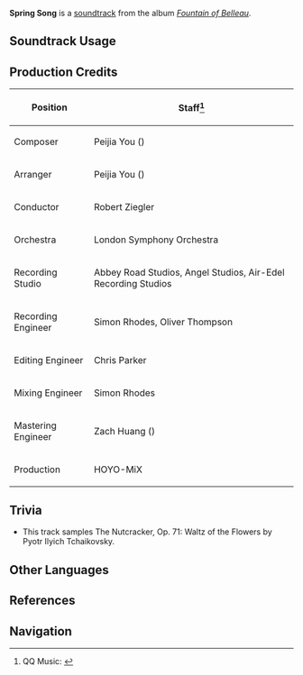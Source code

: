{{Soundtrack Infobox
|image          = Fountain of Belleau.png
|album          = Fountain of Belleau
|disc           = 1
|number         = 21
|featured       = 
|featured2      = 
|featured3      = 
|featured_disc  = 
|featured_disc2 = 
|featured_disc3 = 
|youtube_id     = _eMVXeoi4xI
|spotify_id     = 5B6FmxaVPGDCqquUblVcFl
|previous       = Clair de lune
|next           = Where All Waters Converge
}}
'''Spring Song''' is a [[soundtrack]] from the album ''[[Fountain of Belleau]]''.

==Soundtrack Usage==
{{Soundtrack Usage
|quest    = 
|location = Fountain of Lucine//day;;Marcotte Station//day;;Opera Epiclese//day
|domain   = 
}}

==Production Credits==
{| class="wikitable"
! Position
! Staff<ref>QQ Music: [https://y.qq.com/n/ryqq/songDetail/001OkUPY0WtIo1 {{zh|清泉的礼赞 Spring Song}}]</ref>
|-
! Composer
| Peijia You ({{zh|尤裴佳}})
|-
! Arranger
| Peijia You ({{zh|尤裴佳}})
|-
! Conductor
| Robert Ziegler
|-
! Orchestra
| London Symphony Orchestra
|-
! Recording Studio
| Abbey Road Studios, Angel Studios, Air-Edel Recording Studios
|-
! Recording Engineer
| Simon Rhodes, Oliver Thompson
|-
! Editing Engineer
| Chris Parker
|-
! Mixing Engineer
| Simon Rhodes
|-
! Mastering Engineer
| Zach Huang ({{zh|黄巍}})
|-
! Production
| HOYO-MiX
|}
<!--
==Videos==
<gallery>
</gallery>
-->

==Trivia==
*This track samples The Nutcracker, Op. 71: Waltz of the Flowers by Pyotr Ilyich Tchaikovsky.

==Other Languages==
{{Other Languages
|en      = Spring Song
|zhs     = 清泉的礼赞
|zhs_rm  = Qīngquán de Lĭzàn
|zhs_tl  = Praise of Clear Spring
|ja      = 清泉の礼賛
|ja_rm   = Seisen no Raisan
|ja_tl   = Praise of Clear Spring
}}

==References==
{{Reflist}}

==Navigation==
{{Soundtrack Navbox|Fountain of Belleau}}
